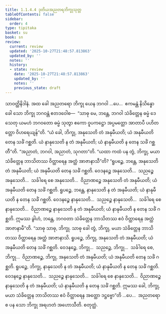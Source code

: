 ```yaml
---
title: 1.1.4.4 ဒုတိယအညတရဘိက္ခုသုတ္တ
tableOfContents: false
sidebar:
  order: 4
type: tipitaka
basket: su
book: sn
review:
  current: review
  updated: '2025-10-27T21:48:57.813863'
  updated_by: ''
  notes: ''
  history:
  - state: review
    date: '2025-10-27T21:48:57.813863'
    updated_by: ''
    notes: ''
    previous_state: draft
---
```



<ReviewStatus review={frontmatter.review} showDetails={true} />

<HypothesisAnnotation frontmatter={frontmatter} />

<DynamicBreadcrumb />

<Division number="36" book="sn" e="ch" v="18" p="285">

<Paragraph number="165" book="sn">
သာဝတ္ထိနိဒါနံ. အထ ခေါ အညတရော ဘိက္ခု ယေန ဘဂဝါ …ပေ…  ဧကမန္တံ နိသိန္နော ခေါ သော ဘိက္ခု ဘဂဝန္တံ ဧတဒဝေါစ—  “သာဓု မေ, ဘန္တေ, ဘဂဝါ သံခိတ္တေန ဓမ္မံ ဒေသေတု ယမဟံ ဘဂဝတော ဓမ္မံ သုတွာ ဧကော ဝူပကဋ္ဌော အပ္ပမတ္တော အာတာပီ ပဟိတတ္တော ဝိဟရေယျန်”တိ. “ယံ ခေါ, ဘိက္ခု, အနုသေတိ တံ အနုမီယတိ; ယံ အနုမီယတိ တေန သင်္ခံ ဂစ္ဆတိ. ယံ နာနုသေတိ န တံ အနုမီယတိ; ယံ နာနုမီယတိ န တေန သင်္ခံ ဂစ္ဆတီ”တိ. “အညာတံ, ဘဂဝါ, အညာတံ, သုဂတာ”တိ.
</Paragraph>

<Paragraph number="166" book="sn">
“ယထာ ကထံ ပန တွံ, ဘိက္ခု, မယာ သံခိတ္တေန ဘာသိတဿ ဝိတ္ထာရေန အတ္ထံ အာဇာနာသီ”တိ? “ရူပဉ္စေ, ဘန္တေ, အနုသေတိ တံ အနုမီယတိ; ယံ အနုမီယတိ တေန သင်္ခံ ဂစ္ဆတိ. ဝေဒနဉ္စေ အနုသေတိ…  သညဉ္စေ အနုသေတိ…  သင်္ခါရေ စေ အနုသေတိ…  ဝိညာဏဉ္စေ အနုသေတိ တံ အနုမီယတိ; ယံ အနုမီယတိ တေန သင်္ခံ ဂစ္ဆတိ. ရူပဉ္စေ, ဘန္တေ, နာနုသေတိ န တံ အနုမီယတိ; ယံ နာနုမီယတိ န တေန သင်္ခံ ဂစ္ဆတိ. ဝေဒနဉ္စေ နာနုသေတိ…  သညဉ္စေ နာနုသေတိ…  သင်္ခါရေ စေ နာနုသေတိ…  ဝိညာဏဉ္စေ နာနုသေတိ န တံ အနုမီယတိ; ယံ နာနုမီယတိ န တေန သင်္ခံ ဂစ္ဆတိ. ဣမဿ ခွါဟံ, ဘန္တေ, ဘဂဝတာ သံခိတ္တေန ဘာသိတဿ ဧဝံ ဝိတ္ထာရေန အတ္ထံ အာဇာနာမီ”တိ.
</Paragraph>

<Paragraph number="167" book="sn">
“သာဓု သာဓု, ဘိက္ခု. သာဓု ခေါ တွံ, ဘိက္ခု, မယာ သံခိတ္တေန ဘာသိတဿ ဝိတ္ထာရေန အတ္ထံ အာဇာနာသိ. ရူပဉ္စေ, ဘိက္ခု, အနုသေတိ တံ အနုမီယတိ; ယံ အနုမီယတိ တေန သင်္ခံ ဂစ္ဆတိ. ဝေဒနဉ္စေ, ဘိက္ခု…  သညဉ္စေ, ဘိက္ခု…  သင်္ခါရေ စေ, ဘိက္ခု…  ဝိညာဏဉ္စေ, ဘိက္ခု, အနုသေတိ တံ အနုမီယတိ; ယံ အနုမီယတိ တေန သင်္ခံ ဂစ္ဆတိ. ရူပဉ္စေ, ဘိက္ခု, နာနုသေတိ န တံ အနုမီယတိ; ယံ နာနုမီယတိ န တေန သင်္ခံ ဂစ္ဆတိ. ဝေဒနဉ္စေ နာနုသေတိ…  သညဉ္စေ နာနုသေတိ…  သင်္ခါရေ စေ နာနုသေတိ…  ဝိညာဏဉ္စေ နာနုသေတိ န တံ အနုမီယတိ; ယံ နာနုမီယတိ န တေန သင်္ခံ ဂစ္ဆတိ. ဣမဿ ခေါ, ဘိက္ခု, မယာ သံခိတ္တေန ဘာသိတဿ ဧဝံ ဝိတ္ထာရေန အတ္ထော ဒဋ္ဌဗ္ဗော”တိ …ပေ…  အညတရော စ ပန သော ဘိက္ခု အရဟတံ အဟောသီတိ.

</Paragraph>
</Division>

<Paragraph number="168" type="center" book="sn">
စတုတ္ထံ.
</Paragraph>